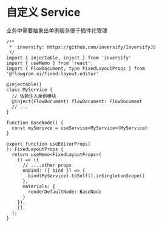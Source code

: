 #  自定义 Service

业务中需要抽象出单例服务便于插件化管理

```tsx pure
/**
 *  inversify: https://github.com/inversify/InversifyJS
 */
import { injectable, inject } from 'inversify'
import { useMemo } from 'react';
import { FlowDocument, type FixedLayoutProps } from '@flowgram.ai/fixed-layout-editor'

@injectable()
class MyService {
  // 依赖注入单例模块
  @inject(FlowDocument) flowDocument: FlowDocument
  // ...
}

function BaseNode() {
  const mySerivce = useService<MyService>(MyService)
}

export function useEditorProps(
): FixedLayoutProps {
  return useMemo<FixedLayoutProps>(
    () => ({
      // ....other props
      onBind: ({ bind }) => {
        bind(MyService).toSelf().inSingletonScope()
      },
      materials: {
        renderDefaultNode: BaseNode
      }
    }),
    [],
  );
}

```
